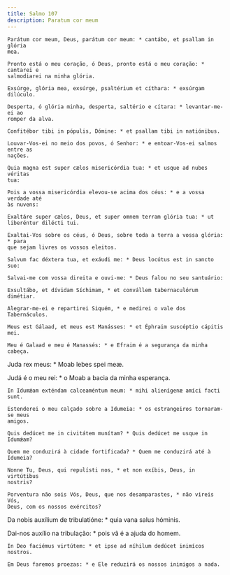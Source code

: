 ```yaml
---
title: Salmo 107
description: Paratum cor meum
---
```


<div class="side-by-side not-content">

    Parátum cor meum, Deus, parátum cor meum: * cantábo, et psallam in glória
    mea.

    Pronto está o meu coração, ó Deus, pronto está o meu coração: * cantarei e
    salmodiarei na minha glória.

    Exsúrge, glória mea, exsúrge, psaltérium et cíthara: * exsúrgam dilúculo.

    Desperta, ó glória minha, desperta, saltério e cítara: * levantar-me-ei ao
    romper da alva.

    Confitébor tibi in pópulis, Dómine: * et psallam tibi in natiónibus.

    Louvar-Vos-ei no meio dos povos, ó Senhor: * e entoar-Vos-ei salmos entre as
    nações.

    Quia magna est super cælos misericórdia tua: * et usque ad nubes véritas
    tua:

    Pois a vossa misericórdia elevou-se acima dos céus: * e a vossa verdade até
    às nuvens:

    Exaltáre super cælos, Deus, et super omnem terram glória tua: * ut
    liberéntur dilécti tui.

    Exaltai-Vos sobre os céus, ó Deus, sobre toda a terra a vossa glória: * para
    que sejam livres os vossos eleitos.

    Salvum fac déxtera tua, et exáudi me: * Deus locútus est in sancto suo:

    Salvai-me com vossa direita e ouvi-me: * Deus falou no seu santuário:

    Exsultábo, et dívidam Síchimam, * et convállem tabernaculórum dimétiar.

    Alegrar-me-ei e repartirei Siquém, * e medirei o vale dos Tabernáculos.

    Meus est Gálaad, et meus est Manásses: * et Éphraim suscéptio cápitis mei.

    Meu é Galaad e meu é Manassés: * e Efraim é a segurança da minha cabeça.

Juda rex meus: * Moab lebes spei meæ.

Judá é o meu rei: * o Moab a bacia da minha esperança.

    In Idumǽam exténdam calceaméntum meum: * mihi alienígenæ amíci facti sunt.

    Estenderei o meu calçado sobre a Idumeia: * os estrangeiros tornaram-se meus
    amigos.

    Quis dedúcet me in civitátem munítam? * Quis dedúcet me usque in Idumǽam?

    Quem me conduzirá à cidade fortificada? * Quem me conduzirá até à Idumeia?

    Nonne Tu, Deus, qui repulísti nos, * et non exíbis, Deus, in virtútibus
    nostris?

    Porventura não sois Vós, Deus, que nos desamparastes, * não vireis Vós,
    Deus, com os nossos exércitos?

Da nobis auxílium de tribulatióne: * quia vana salus hóminis.

Dai-nos auxílio na tribulação: * pois vã é a ajuda do homem.

    In Deo faciémus virtútem: * et ipse ad níhilum dedúcet inimícos nostros.

    Em Deus faremos proezas: * e Ele reduzirá os nossos inimigos a nada.

</div>
